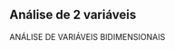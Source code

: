 ## Análise de 2 variáveis {.headline-page .headline2-page #analise-duas-variaveis}


ANÁLISE DE VARIÁVEIS BIDIMENSIONAIS